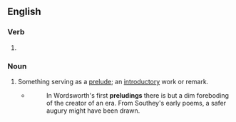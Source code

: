 ==English==

===Verb===
{{head|en|verb form}}

# {{present participle of|en|prelude|nocat=1}}

===Noun===
{{en-noun}}

# Something serving as a [[prelude]]; an [[introductory]] work or remark.
#* {{w|Edgar Allan Poe}}
#*: In Wordsworth's first '''preludings''' there is but a dim foreboding of the creator of an era. From Southey's early poems, a safer augury might have been drawn.